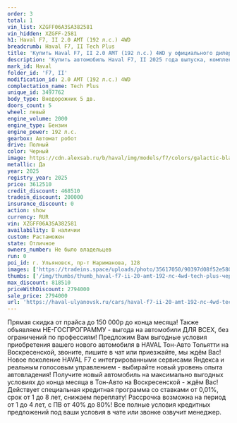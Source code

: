 ```yaml
---
order: 3
total: 1
vin_list: XZGFF06A3SA382581
vin_hidden: XZGFF-2581
h1: Haval F7, II 2.0 AMT (192 л.с.) 4WD
breadcrumb: Haval F7, II Tech Plus
title: 'Купить Haval F7, II 2.0 AMT (192 л.с.) 4WD у официального дилера в Ульяновске'
description: 'Купить автомобиль Haval F7, II 2025 года выпуска, комплектация Tech Plus, цвет - Черный, двигатель - 2.0 AMT (192 л.с.) 4WD у официального дилера в г. Ульяновск. Стоимость данного автомобиля Haval F7, II – 2794000'
mark_id: Haval
folder_id: 'F7, II'
modification_id: 2.0 AMT (192 л.с.) 4WD
complectation_name: Tech Plus
unique_id: 3497762
body_type: Внедорожник 5 дв.
doors_count: 5
wheel: левый
engine_volume: 2000
engine_type: Бензин
engine_power: 192 л.с.
gearbox: Автомат робот
drive: Полный
color: Черный
image: https://cdn.alexsab.ru/b/haval/img/models/f7/colors/galactic-black.webp
metallic: Да
year: 2025
registry_year: 2025
price: 3612510
credit_discount: 468510
tradein_discount: 200000
insurance_discount: 0
action: show
currency: RUR
vin: XZGFF06A3SA382581
availability: В наличии
custom: Растаможен
state: Отличное
owners_number: Не было владельцев
run: 0
poi_id: г. Ульяновск, пр-т Нариманова, 128
images: ['https://tradeins.space/uploads/photo/35617050/90397d08f52e580c72c416e537fd3abc.JPG', 'https://tradeins.space/uploads/photo/35617051/6b233635bd9ed423b9cff6b54fb55c1c.JPG', 'https://tradeins.space/uploads/photo/35617052/27f8f1155e2ba9c577eac670f943c198.JPG', 'https://tradeins.space/uploads/photo/35617053/bc6f2ed529634352dcc7abe74600edd0.JPG', 'https://tradeins.space/uploads/photo/35617054/45a58d0e381fd8de4da6dfe66e6c82a8.JPG', 'https://tradeins.space/uploads/photo/35617055/284356f6e10e9867429076bcffbe6a76.JPG', 'https://tradeins.space/uploads/photo/35617056/5819d9cbf3a7c46f86220364922763b0.JPG', 'https://tradeins.space/uploads/photo/35617057/c720cf34ed4bb9cb60a4a23c3862c00d.JPG', 'https://tradeins.space/uploads/photo/35617058/8301ad0d4efe57b05584a6cedf2777ce.JPG', 'https://tradeins.space/uploads/photo/35617059/71ba8ffef5f72d7e42c62e139f8101d5.JPG', 'https://tradeins.space/uploads/photo/35617060/865c3bbde6d5a58ad7468dd06288a10b.JPG']
thumbs: ['/img/thumbs/thumb_haval-f7-ii-20-amt-192-лс-4wd-tech-plus-черный-2025_d3abc_0.webp', '/img/thumbs/thumb_haval-f7-ii-20-amt-192-лс-4wd-tech-plus-черный-2025_55c1c_1.webp', '/img/thumbs/thumb_haval-f7-ii-20-amt-192-лс-4wd-tech-plus-черный-2025_3c198_2.webp', '/img/thumbs/thumb_haval-f7-ii-20-amt-192-лс-4wd-tech-plus-черный-2025_0edd0_3.webp', '/img/thumbs/thumb_haval-f7-ii-20-amt-192-лс-4wd-tech-plus-черный-2025_c82a8_4.webp']
max_discount: 818510
priceWithDiscount: 2794000
sale_price: 2794000
url: 'https://haval-ulyanovsk.ru/cars/haval-f7-ii-20-amt-192-лс-4wd-tech-plus-черный-2025/'
---
```

<p>
 Прямая скидка от прайса до 150 000р до конца месяца! Также объявляем НЕ-ГОСПРОГРАММУ - выгода на автомобили ДЛЯ ВСЕХ, без ограничений по профессиям! Предложим Вам выгодные условия приобретения вашего нового автомобиля в HAVAL Тон-Авто Тольятти на Воскресенской, звоните, пишите в чат или приезжайте, мы ждём Вас! Новое поколение HAVAL F7 с интегрированными сервисами Яндекса и реальным голосовым управлением - выбирайте новый уровень опыта автовладения! Получите новый автомобиль на максимально выгодных условиях до конца месяца в Тон-Авто на Воскресенской - ждём Вас! Действует специальная кредитная программа со ставками от 0,01%, срок от 1 до 8 лет, снижаем переплату! Рассрочка возможна на период от 1 до 4 лет, с ПВ от 40% до 80%! Все полные условия кредитных предложений под ваши условия в чате или звонке озвучит менеджер.
</p>
<p>
</p>
<p>
</p>
